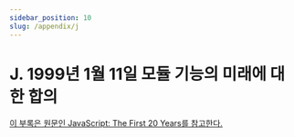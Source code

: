 ```yaml
---
sidebar_position: 10
slug: /appendix/j
---
```


# J. 1999년 1월 11일 모듈 기능의 미래에 대한 합의

[이 부록은 원문인 JavaScript: The First 20 Years를 참고한다.](https://dl.acm.org/doi/pdf/10.1145/3386327)
